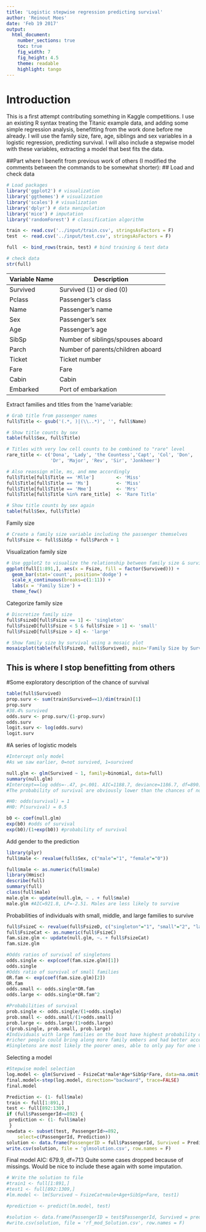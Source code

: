 ```yaml
---
title: 'Logistic stepwise regression predicting survival'
author: 'Reinout Moes'
date: 'Feb 19 2017'
output:
  html_document:
    number_sections: true
    toc: true
    fig_width: 7
    fig_height: 4.5
    theme: readable
    highlight: tango
---
```


# Introduction
This is a first attempt contributing something in Kaggle competitions. I use an existing R syntax treating
the Titanic example data, and adding some simple regression analysis, benefitting from the work done
before me already. 
I will use the family size, fare, age, siblings and sex variables in a logistic regression, predicting survival.
I will also include a stepwise model with these variables, extracting a model that best fits the data.

##Part where I benefit from previous work of others (I modified the comments between 
                         the commands to be somewhat shorter):
## Load and check data

```r
# Load packages
library('ggplot2') # visualization
library('ggthemes') # visualization
library('scales') # visualization
library('dplyr') # data manipulation
library('mice') # imputation
library('randomForest') # classification algorithm
```

```r
train <- read.csv('../input/train.csv', stringsAsFactors = F)
test  <- read.csv('../input/test.csv', stringsAsFactors = F)

full  <- bind_rows(train, test) # bind training & test data

# check data
str(full)
```

Variable Name | Description
--------------|-------------
Survived      | Survived (1) or died (0)
Pclass        | Passenger's class
Name          | Passenger's name
Sex           | Passenger's sex
Age           | Passenger's age
SibSp         | Number of siblings/spouses aboard
Parch         | Number of parents/children aboard
Ticket        | Ticket number
Fare          | Fare
Cabin         | Cabin
Embarked      | Port of embarkation

Extract families and titles from the 'name'variable:
```r
# Grab title from passenger names
full$Title <- gsub('(.*, )|(\\..*)', '', full$Name)

# Show title counts by sex
table(full$Sex, full$Title)

# Titles with very low cell counts to be combined to "rare" level
rare_title <- c('Dona', 'Lady', 'the Countess','Capt', 'Col', 'Don', 
                'Dr', 'Major', 'Rev', 'Sir', 'Jonkheer')

# Also reassign mlle, ms, and mme accordingly
full$Title[full$Title == 'Mlle']        <- 'Miss' 
full$Title[full$Title == 'Ms']          <- 'Miss'
full$Title[full$Title == 'Mme']         <- 'Mrs' 
full$Title[full$Title %in% rare_title]  <- 'Rare Title'

# Show title counts by sex again
table(full$Sex, full$Title)
```
Family size 

```r
# Create a family size variable including the passenger themselves
full$Fsize <- full$SibSp + full$Parch + 1
```

Visualization family size

```r
# Use ggplot2 to visualize the relationship between family size & survival
ggplot(full[1:891,], aes(x = Fsize, fill = factor(Survived))) +
  geom_bar(stat='count', position='dodge') +
  scale_x_continuous(breaks=c(1:11)) +
  labs(x = 'Family Size') +
  theme_few()
```
Categorize family size

```r
# Discretize family size
full$FsizeD[full$Fsize == 1] <- 'singleton'
full$FsizeD[full$Fsize < 5 & full$Fsize > 1] <- 'small'
full$FsizeD[full$Fsize > 4] <- 'large'

# Show family size by survival using a mosaic plot
mosaicplot(table(full$FsizeD, full$Survived), main='Family Size by Survival', shade=TRUE)
```



## This is where I stop benefitting from others





#Some exploratory description of the chance of survival
```r
table(full$Survived)
prop.surv <- sum(train$Survived==1)/dim(train)[1]
prop.surv
#38.4% survived
odds.surv <- prop.surv/(1-prop.surv)
odds.surv
logit.surv <- log(odds.surv)
logit.surv
```

#A series of logistic models
```r
#Intercept only model
#As we saw earlier, 0=not survived, 1=survived

null.glm <- glm(Survived ~ 1, family=binomial, data=full)
summary(null.glm)
#Intercept==log odds=-.47, p<.001. AIC=1188.7, deviance=1186.7, df=890)
#The probability of survival are obviously lower than the chances of not-surviving

#H0: odds(survival) = 1
#H0: P(survival) = 0.5

b0 <- coef(null.glm)
exp(b0) #odds of survival
exp(b0)/(1+exp(b0)) #probability of survival
```

Add gender to the prediction
```r
library(plyr)
full$male <- revalue(full$Sex, c("male"="1", "female"="0"))

full$male <- as.numeric(full$male)
library(Hmisc)
describe(full)
summary(full)
class(full$male)
male.glm <- update(null.glm, ~ . + full$male)
male.glm #AIC=921.8, LP=-2.51. Males are less likely to survive
```

Probabilities of individuals with small, middle, and large families to survive
```r
full$FsizeC <- revalue(full$FsizeD, c("singleton"="1", "small"="2", "large"="3"))
full$FsizeCat <- as.numeric(full$FsizeC)
fam.size.glm <- update(null.glm, ~. + full$FsizeCat)
fam.size.glm

#Odds ratios of survival of singletons
odds.single <- exp(coef(fam.size.glm)[1])
odds.single
#Odds ratio of survival of small families
OR.fam <- exp(coef(fam.size.glm)[2])
OR.fam
odds.small <- odds.single*OR.fam
odds.large <- odds.single*OR.fam^2

#Probabilities of survival
prob.single <- odds.single/(1+odds.single)
prob.small <- odds.small/(1+odds.small)
prob.large <- odds.large/(1+odds.large)
c(prob.single, prob.small, prob.large)
#Individuals with large families on the boat have highest probability of survival. This is probably because
#richer people could bring along more family embers and had better access to rescue boats.
#Singletons are most likely the poorer ones, able to only pay for one ticket, and worst access to rescue boats.
```

Selecting a model
```r
#Stepwise model selection
log.model <- glm(Survived ~ FsizeCat*male*Age*SibSp*Fare, data=na.omit(full))
final.model<-step(log.model, direction="backward", trace=FALSE)
final.model

```
```r
Prediction <- (1- full$male)
train <- full[1:891,]
test <- full[892:1309,]
if (full$PassengerId>=892) {
 prediction <- (1- full$male)
 }
newdata <- subset(test, PassengerId>=892, 
    select=c(PassengerId, Prediction)) 
solution <- data.frame(PassengerID = full$PassengerId, Survived = Prediction)
write.csv(solution, file = 'glmsolution.csv', row.names = F)
```


Final model AIC: 679.9, df=713
Quite some cases dropped because of missings. Would be nice to include these again with some imputation.

```r

# Write the solution to file
#train1 <- full[1:891,]
#test1 <- full[892:1309,]
#lm.model <- lm(Survived ~ FsizeCat+male+Age+SibSp+Fare, test1)
```

```r
#prediction <- predict(lm.model, test)
```

```r
#solution <- data.frame(PassengerID = test$PassengerId, Survived = prediction)
#write.csv(solution, file = 'rf_mod_Solution.csv', row.names = F)
```


